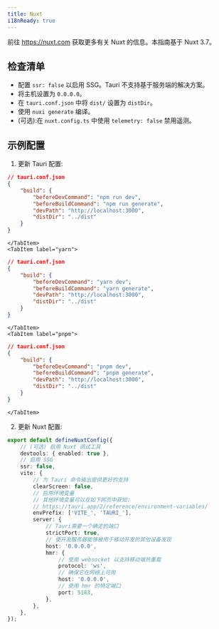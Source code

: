 ```yaml
---
title: Nuxt
i18nReady: true
---
```



前往 https://nuxt.com 获取更多有关 Nuxt 的信息。本指南基于 Nuxt 3.7。

## 检查清单

- 配置 `ssr: false` 以启用 SSG。Tauri 不支持基于服务端的解决方案。
- 将主机设置为 `0.0.0.0`。
- 在 `tauri.conf.json` 中将 `dist/` 设置为 `distDir`。
- 使用 `nuxi generate` 编译。
- (可选):在 `nuxt.config.ts` 中使用 `telemetry: false` 禁用遥测。

## 示例配置

1.  更新 Tauri 配置:

<Tabs>
    <TabItem label="npm">

```json
// tauri.conf.json
{
	"build": {
		"beforeDevCommand": "npm run dev",
		"beforeBuildCommand": "npm run generate",
		"devPath": "http://localhost:3000",
		"distDir": "../dist"
	}
}
```

    </TabItem>
    <TabItem label="yarn">

```json
// tauri.conf.json
{
	"build": {
		"beforeDevCommand": "yarn dev",
		"beforeBuildCommand": "yarn generate",
		"devPath": "http://localhost:3000",
		"distDir": "../dist"
	}
}
```

    </TabItem>
    <TabItem label="pnpm">

```json
// tauri.conf.json
{
	"build": {
		"beforeDevCommand": "pnpm dev",
		"beforeBuildCommand": "pnpm generate",
		"devPath": "http://localhost:3000",
		"distDir": "../dist"
	}
}
```

    </TabItem>

</Tabs>

2. 更新 Nuxt 配置:

```ts
export default defineNuxtConfig({
	// (可选) 启用 Nuxt 调试工具
	devtools: { enabled: true },
	// 启用 SSG
	ssr: false,
	vite: {
		// 为 Tauri 命令输出提供更好的支持
		clearScreen: false,
		// 启用环境变量
		// 其他环境变量可以在如下网页中获知:
		// https://tauri.app/2/reference/environment-variables/
		envPrefix: ['VITE_', 'TAURI_'],
		server: {
			// Tauri需要一个确定的端口
			strictPort: true,
			// 使开发服务器能够被用于移动开发的其他设备发现
			host: '0.0.0.0',
			hmr: {
				// 使用 websocket 以支持移动端热重载
				protocol: 'ws',
				// 确保它在网络上可用
				host: '0.0.0.0',
				// 使用 hmr 的特定端口
				port: 5183,
			},
		},
	},
});
```
